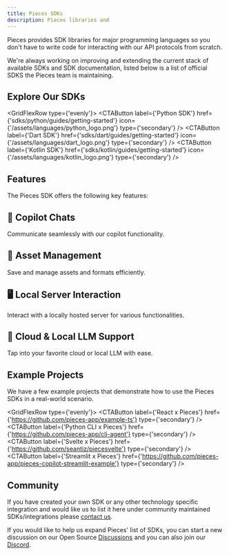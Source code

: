 ```yaml
---
title: Pieces SDKs
description: Pieces libraries and
---
```



Pieces provides SDK libraries for major programming languages so you don't have to write code for interacting with our API protocols from scratch.

We're always working on improving and extending the current stack of available SDKs and SDK documentation, listed below is a list of official SDKS the Pieces team is maintaining.

## Explore Our SDKs

<GridFlexRow type={'evenly'}>
  <CTAButton
    label={'Python SDK'}
    href={'sdks/python/guides/getting-started'}
    icon={'/assets/languages/python_logo.png'}
    type={'secondary'}
  />
  <CTAButton
    label={'Dart SDK'}
    href={'sdks/dart/guides/getting-started'}
    icon={'/assets/languages/dart_logo.png'}
    type={'secondary'}
  />
  <CTAButton
    label={'Kotlin SDK'}
    href={'sdks/kotlin/guides/getting-started'}
    icon={'/assets/languages/kotlin_logo.png'}
    type={'secondary'}
  />
</GridFlexRow>

## Features
The Pieces SDK offers the following key features:

<Grid cols={2}>
  <div className={'feature-card'}>
    <h2>🤖 Copilot Chats</h2>
    <p>Communicate seamlessly with our copilot functionality.</p>
  </div>
  <div className={'feature-card'}>
    <h2>📁 Asset Management</h2>
    <p>Save and manage assets and formats efficiently.</p>
  </div>
  <div className={'feature-card'}>
    <h2>🖥 Local Server Interaction</h2>
    <p>Interact with a locally hosted server for various functionalities.</p>
  </div>
  <div className={'feature-card'}>
    <h2>🧠 Cloud & Local LLM Support</h2>
    <p>Tap into your favorite cloud or local LLM with ease.</p>
  </div>
</Grid>

## Example Projects

We have a few example projects that demonstrate how to use the Pieces SDKs in a real-world scenario.

<GridFlexRow type={'evenly'}>
  <CTAButton
    label={'React x Pieces'}
    href={'https://github.com/pieces-app/example-ts'}
    type={'secondary'}
  />
  <CTAButton
    label={'Python CLI x Pieces'}
    href={'https://github.com/pieces-app/cli-agent'}
    type={'secondary'}
  />
  <CTAButton
    label={'Svelte x Pieces'}
    href={'https://github.com/seantiz/piecesvelte'}
    type={'secondary'}
  />
  <CTAButton
    label={'Streamlit x Pieces'}
    href={'https://github.com/pieces-app/pieces-copilot-streamlit-example'}
    type={'secondary'}
  />
</GridFlexRow>

## Community

If you have created your own SDK or any other technology specific integration and would like us to list it here under community maintained SDKs/integrations please [contact us](https://github.com/pieces-app/opensource/discussions).

If you would like to help us expand Pieces' list of SDKs, you can start a new discussion on our Open Source [Discussions](https://github.com/pieces-app/opensource/discussions) and you can also join our [Discord](https://discord.gg/getpieces).
